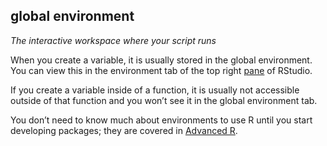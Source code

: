 ## global environment

<dfn>The interactive workspace where your script runs</dfn> 

When you create a variable, it is usually stored in the global environment. You can view this in the environment tab of the top right [pane](#panes) of RStudio.

If you create a variable inside of a function, it is usually not accessible outside of that function and you won't see it in the global environment tab.

You don't need to know much about environments to use R until you start developing packages; they are covered in [Advanced R](http://adv-r.had.co.nz/Environments.html).